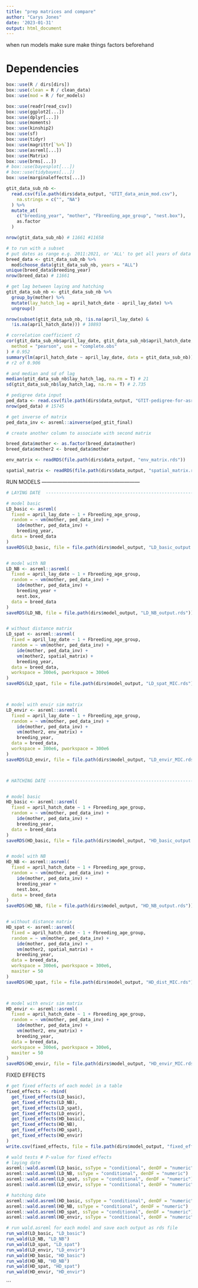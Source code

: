 ```yaml
---
title: "prep matrices and compare"
author: "Carys Jones"
date: '2023-01-31'
output: html_document
---
```


when run models make sure make things factors beforehand

# Dependencies
```r
box::use(R / dirs[dirs])
box::use(clean = R / clean_data)
box::use(mod = R / for_models)

box::use(readr[read_csv])
box::use(ggplot2[...])
box::use(dplyr[...])
box::use(moments)
box::use(kinship2)
box::use(sf)
box::use(tidyr)
box::use(magrittr[`%>%`])
box::use(asreml[...])
box::use(Matrix)
box::use(brms[...])
# box::use(bayesplot[...])
# box::use(tidybayes[...])
box::use(marginaleffects[...])
```



```r
gtit_data_sub_nb <-
  read.csv(file.path(dirs$data_output, "GTIT_data_anim_mod.csv"),
    na.strings = c("", "NA")
  ) %>%
  mutate_at(
    c("breeding_year", "mother", "Fbreeding_age_group", "nest.box"),
    as.factor
  )

nrow(gtit_data_sub_nb) # 11661 #11658

# to run with a subset
# put dates as range e.g. 2011:2021, or 'ALL' to get all years of data
breed_data <- gtit_data_sub_nb %>%
  mod$choose_data(gtit_data_sub_nb, years = "ALL")
unique(breed_data$breeding_year)
nrow(breed_data) # 11661
```


```r
# get lag between laying and hatching
gtit_data_sub_nb <- gtit_data_sub_nb %>%
  group_by(mother) %>%
  mutate(lay_hatch_lag = april_hatch_date - april_lay_date) %>%
  ungroup()

nrow(subset(gtit_data_sub_nb, !is.na(april_lay_date) &
  !is.na(april_hatch_date))) # 10893

# correlation coefficient r2
cor(gtit_data_sub_nb$april_lay_date, gtit_data_sub_nb$april_hatch_date,
  method = "pearson", use = "complete.obs"
) # 0.952
summary(lm(april_hatch_date ~ april_lay_date, data = gtit_data_sub_nb))
# r2 of 0.906

# and median and sd of lag
median(gtit_data_sub_nb$lay_hatch_lag, na.rm = T) # 21
sd(gtit_data_sub_nb$lay_hatch_lag, na.rm = T) # 2.735
```


```r
# pedigree data input
ped_data <- read.csv(file.path(dirs$data_output, "GTIT-pedigree-for-asreml.csv"), na.strings = c("", "NA"))
nrow(ped_data) # 15745

# get inverse of matrix
ped_data_inv <- asreml::ainverse(ped_gtit_final)

# create another column to associate with second matrix

breed_data$mother <- as.factor(breed_data$mother)
breed_data$mother2 <- breed_data$mother
```


```r
env_matrix <- readRDS(file.path(dirs$data_output, "env_matrix.rds"))

spatial_matrix <- readRDS(file.path(dirs$data_output, "spatial_matrix.rds"))
```


RUN MODELS ---------------------------------------------------------


```r
# LAYING DATE  ------------------------------------------------------------

# model basic
LD_basic <- asreml(
  fixed = april_lay_date ~ 1 + Fbreeding_age_group,
  random = ~ vm(mother, ped_data_inv) +
    ide(mother, ped_data_inv) +
    breeding_year,
  data = breed_data
)
saveRDS(LD_basic, file = file.path(dirs$model_output, "LD_basic_output.rds"))


# model with NB
LD_NB <- asreml::asreml(
  fixed = april_lay_date ~ 1 + Fbreeding_age_group,
  random = ~ vm(mother, ped_data_inv) +
    ide(mother, ped_data_inv) +
    breeding_year +
    nest.box,
  data = breed_data
)
saveRDS(LD_NB, file = file.path(dirs$model_output, "LD_NB_output.rds"))


# without distance matrix
LD_spat <- asreml::asreml(
  fixed = april_lay_date ~ 1 + Fbreeding_age_group,
  random = ~ vm(mother, ped_data_inv) +
    ide(mother, ped_data_inv) +
    vm(mother2, spatial_matrix) +
    breeding_year,
  data = breed_data,
  workspace = 300e6, pworkspace = 300e6
)
saveRDS(LD_spat, file = file.path(dirs$model_output, "LD_spat_MIC.rds"))



# model with envir sim matrix
LD_envir <- asreml::asreml(
  fixed = april_lay_date ~ 1 + Fbreeding_age_group,
  random = ~ vm(mother, ped_data_inv) +
    ide(mother, ped_data_inv) +
    vm(mother2, env_matrix) +
    breeding_year,
  data = breed_data,
  workspace = 300e6, pworkspace = 300e6
)
saveRDS(LD_envir, file = file.path(dirs$model_output, "LD_envir_MIC.rds"))



# HATCHING DATE -----------------------------------------------------------


# model basic
HD_basic <- asreml::asreml(
  fixed = april_hatch_date ~ 1 + Fbreeding_age_group,
  random = ~ vm(mother, ped_data_inv) +
    ide(mother, ped_data_inv) +
    breeding_year,
  data = breed_data
)
saveRDS(HD_basic, file = file.path(dirs$model_output, "HD_basic_output.rds"))


# model with NB
HD_NB <- asreml::asreml(
  fixed = april_hatch_date ~ 1 + Fbreeding_age_group,
  random = ~ vm(mother, ped_data_inv) +
    ide(mother, ped_data_inv) +
    breeding_year +
    nest.box,
  data = breed_data
)
saveRDS(HD_NB, file = file.path(dirs$model_output, "HD_NB_output.rds"))


# without distance matrix
HD_spat <- asreml::asreml(
  fixed = april_hatch_date ~ 1 + Fbreeding_age_group,
  random = ~ vm(mother, ped_data_inv) +
    ide(mother, ped_data_inv) +
    vm(mother2, spatial_matrix) +
    breeding_year,
  data = breed_data,
  workspace = 300e6, pworkspace = 300e6,
  maxiter = 50
)
saveRDS(HD_spat, file = file.path(dirs$model_output, "HD_dist_MIC.rds"))



# model with envir sim matrix
HD_envir <- asreml::asreml(
  fixed = april_hatch_date ~ 1 + Fbreeding_age_group,
  random = ~ vm(mother, ped_data_inv) +
    ide(mother, ped_data_inv) +
    vm(mother2, env_matrix) +
    breeding_year,
  data = breed_data,
  workspace = 300e6, pworkspace = 300e6,
  maxiter = 50
)
saveRDS(HD_envir, file = file.path(dirs$model_output, "HD_envir_MIC.rds"))
```


FIXED EFFECTS 
```r
# get fixed effects of each model in a table
fixed_effects <- rbind(
  get_fixed_effects(LD_basic),
  get_fixed_effects(LD_NB),
  get_fixed_effects(LD_spat),
  get_fixed_effects(LD_envir),
  get_fixed_effects(HD_basic),
  get_fixed_effects(HD_NB),
  get_fixed_effects(HD_spat),
  get_fixed_effects(HD_envir)
)
write.csv(fixed_effects, file = file.path(dirs$model_output, "fixed_effects_table.csv"), row.names = F)

# wald tests # P-value for fixed effects
# laying date
asreml::wald.asreml(LD_basic, ssType = "conditional", denDF = "numeric")
asreml::wald.asreml(LD_NB, ssType = "conditional", denDF = "numeric")
asreml::wald.asreml(LD_spat, ssType = "conditional", denDF = "numeric")
asreml::wald.asreml(LD_envir, ssType = "conditional", denDF = "numeric")

# hatching date
asreml::wald.asreml(HD_basic, ssType = "conditional", denDF = "numeric")
asreml::wald.asreml(HD_NB, ssType = "conditional", denDF = "numeric")
asreml::wald.asreml(HD_spat, ssType = "conditional", denDF = "numeric")
asreml::wald.asreml(HD_envir, ssType = "conditional", denDF = "numeric")

# run wald.asreml for each model and save each output as rds file
run_wald(LD_basic, "LD_basic")
run_wald(LD_NB, "LD_NB")
run_wald(LD_spat, "LD_spat")
run_wald(LD_envir, "LD_envir")
run_wald(HD_basic, "HD_basic")
run_wald(HD_NB, "HD_NB")
run_wald(HD_spat, "HD_spat")
run_wald(HD_envir, "HD_envir")
```





```


